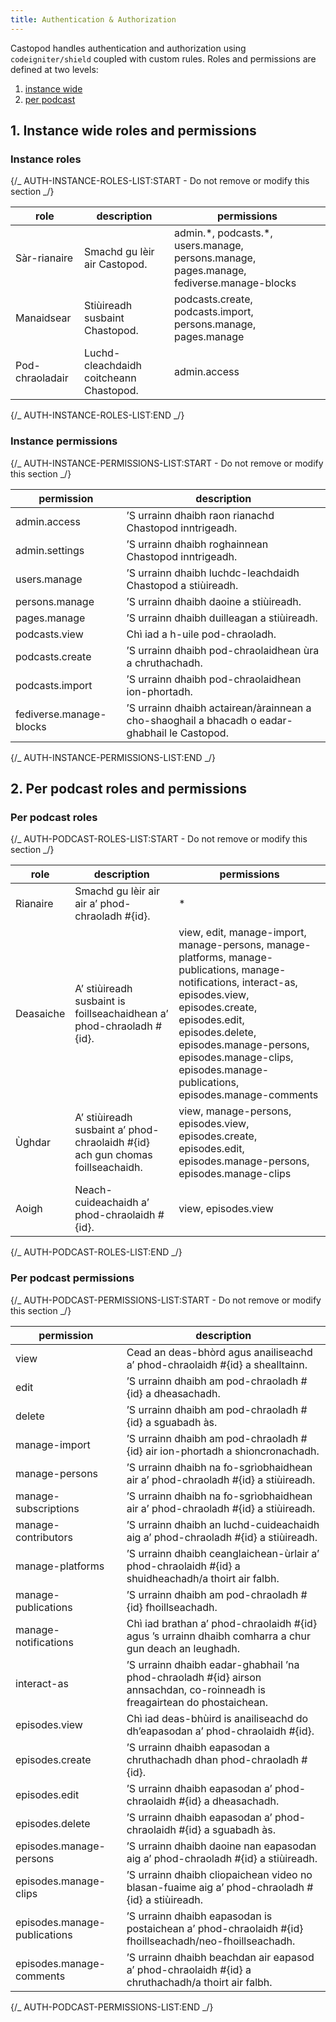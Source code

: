 ```yaml
---
title: Authentication & Authorization
---
```


Castopod handles authentication and authorization using `codeigniter/shield`
coupled with custom rules. Roles and permissions are defined at two levels:

1. [instance wide](#1-instance-wide-roles-and-permissions)
2. [per podcast](#2-per-podcast-roles-and-permissions)

## 1. Instance wide roles and permissions

### Instance roles

{/_ AUTH-INSTANCE-ROLES-LIST:START - Do not remove or modify this section _/}

| role            | description                             | permissions                                                                                |
| --------------- | --------------------------------------- | ------------------------------------------------------------------------------------------ |
| Sàr-rianaire    | Smachd gu lèir air Castopod.            | admin.\*, podcasts.\*, users.manage, persons.manage, pages.manage, fediverse.manage-blocks |
| Manaidsear      | Stiùireadh susbaint Chastopod.          | podcasts.create, podcasts.import, persons.manage, pages.manage                             |
| Pod-chraoladair | Luchd-cleachdaidh coitcheann Chastopod. | admin.access                                                                               |

{/_ AUTH-INSTANCE-ROLES-LIST:END _/}

### Instance permissions

{/_ AUTH-INSTANCE-PERMISSIONS-LIST:START - Do not remove or modify this section _/}

| permission              | description                                                                                   |
| ----------------------- | --------------------------------------------------------------------------------------------- |
| admin.access            | ’S urrainn dhaibh raon rianachd Chastopod inntrigeadh.                                        |
| admin.settings          | ’S urrainn dhaibh roghainnean Chastopod inntrigeadh.                                          |
| users.manage            | ’S urrainn dhaibh luchdc-leachdaidh Chastopod a stiùireadh.                                   |
| persons.manage          | ’S urrainn dhaibh daoine a stiùireadh.                                                        |
| pages.manage            | ’S urrainn dhaibh duilleagan a stiùireadh.                                                    |
| podcasts.view           | Chì iad a h-uile pod-chraoladh.                                                               |
| podcasts.create         | ’S urrainn dhaibh pod-chraolaidhean ùra a chruthachadh.                                       |
| podcasts.import         | ’S urrainn dhaibh pod-chraolaidhean ion-phortadh.                                             |
| fediverse.manage-blocks | ’S urrainn dhaibh actairean/àrainnean a cho-shaoghail a bhacadh o eadar-ghabhail le Castopod. |

{/_ AUTH-INSTANCE-PERMISSIONS-LIST:END _/}

## 2. Per podcast roles and permissions

### Per podcast roles

{/_ AUTH-PODCAST-ROLES-LIST:START - Do not remove or modify this section _/}

| role      | description                                                                      | permissions                                                                                                                                                                                                                                                                                 |
| --------- | -------------------------------------------------------------------------------- | ------------------------------------------------------------------------------------------------------------------------------------------------------------------------------------------------------------------------------------------------------------------------------------------- |
| Rianaire  | Smachd gu lèir air air a’ phod-chraoladh #\{id\}.                                | \*                                                                                                                                                                                                                                                                                          |
| Deasaiche | A’ stiùireadh susbaint is foillseachaidhean a’ phod-chraoladh #\{id\}.           | view, edit, manage-import, manage-persons, manage-platforms, manage-publications, manage-notifications, interact-as, episodes.view, episodes.create, episodes.edit, episodes.delete, episodes.manage-persons, episodes.manage-clips, episodes.manage-publications, episodes.manage-comments |
| Ùghdar    | A’ stiùireadh susbaint a’ phod-chraolaidh #\{id\} ach gun chomas foillseachaidh. | view, manage-persons, episodes.view, episodes.create, episodes.edit, episodes.manage-persons, episodes.manage-clips                                                                                                                                                                         |
| Aoigh     | Neach-cuideachaidh a’ phod-chraolaidh #\{id\}.                                   | view, episodes.view                                                                                                                                                                                                                                                                         |

{/_ AUTH-PODCAST-ROLES-LIST:END _/}

### Per podcast permissions

{/_ AUTH-PODCAST-PERMISSIONS-LIST:START - Do not remove or modify this section _/}

| permission                   | description                                                                                                                  |
| ---------------------------- | ---------------------------------------------------------------------------------------------------------------------------- |
| view                         | Cead an deas-bhòrd agus anailiseachd a’ phod-chraolaidh #\{id\} a shealltainn.                                               |
| edit                         | ’S urrainn dhaibh am pod-chraoladh #\{id\} a dheasachadh.                                                                    |
| delete                       | ’S urrainn dhaibh am pod-chraoladh #\{id\} a sguabadh às.                                                                    |
| manage-import                | ’S urrainn dhaibh am pod-chraoladh #\{id\} air ion-phortadh a shioncronachadh.                                               |
| manage-persons               | ’S urrainn dhaibh na fo-sgrìobhaidhean air a’ phod-chraoladh #\{id\} a stiùireadh.                                           |
| manage-subscriptions         | ’S urrainn dhaibh na fo-sgrìobhaidhean air a’ phod-chraoladh #\{id\} a stiùireadh.                                           |
| manage-contributors          | ’S urrainn dhaibh an luchd-cuideachaidh aig a’ phod-chraoladh #\{id\} a stiùireadh.                                          |
| manage-platforms             | ’S urrainn dhaibh ceanglaichean-ùrlair a’ phod-chraolaidh #\{id\} a shuidheachadh/a thoirt air falbh.                        |
| manage-publications          | ’S urrainn dhaibh am pod-chraoladh #\{id\} fhoillseachadh.                                                                   |
| manage-notifications         | Chì iad brathan a’ phod-chraolaidh #\{id\} agus ’s urrainn dhaibh comharra a chur gun deach an leughadh.                     |
| interact-as                  | ’S urrainn dhaibh eadar-ghabhail ’na phod-chraoladh #\{id\} airson annsachdan, co-roinneadh is freagairtean do phostaichean. |
| episodes.view                | Chì iad deas-bhùird is anailiseachd do dh’eapasodan a’ phod-chraolaidh #\{id\}.                                              |
| episodes.create              | ’S urrainn dhaibh eapasodan a chruthachadh dhan phod-chraoladh #\{id\}.                                                      |
| episodes.edit                | ’S urrainn dhaibh eapasodan a’ phod-chraolaidh #\{id\} a dheasachadh.                                                        |
| episodes.delete              | ’S urrainn dhaibh eapasodan a’ phod-chraolaidh #\{id\} a sguabadh às.                                                        |
| episodes.manage-persons      | ’S urrainn dhaibh daoine nan eapasodan aig a’ phod-chraoladh #\{id\} a stiùireadh.                                           |
| episodes.manage-clips        | ’S urrainn dhaibh cliopaichean video no blasan-fuaime aig a’ phod-chraoladh #\{id\} a stiùireadh.                            |
| episodes.manage-publications | ’S urrainn dhaibh eapasodan is postaichean a’ phod-chraolaidh #\{id\} fhoillseachadh/neo-fhoillseachadh.                     |
| episodes.manage-comments     | ’S urrainn dhaibh beachdan air eapasod a’ phod-chraolaidh #\{id\} a chruthachadh/a thoirt air falbh.                         |

{/_ AUTH-PODCAST-PERMISSIONS-LIST:END _/}
